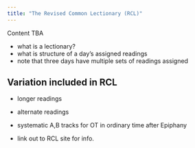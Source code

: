 ```yaml
---
title: "The Revised Common Lectionary (RCL)"
---
```


:::{.callout-caution}
Content TBA
:::

- what is a lectionary?
- what is structure of a day's assigned readings
- note that three days have multiple sets of readings assigned

## Variation included in RCL

- longer readings
- alternate readings
- systematic A,B tracks for OT in ordinary time after Epiphany



- link out to RCL site for info.